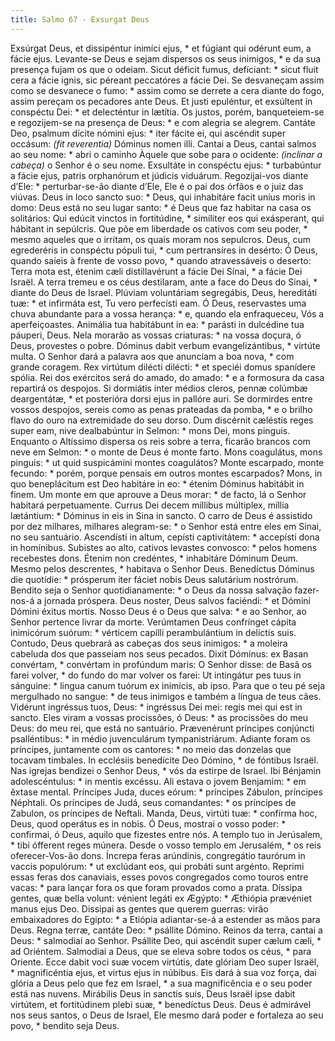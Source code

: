 ```yaml
---
title: Salmo 67 - Exsurgat Deus
---
```


<div class="grid grid-cols-2 gap-5">
  <span class="text-justify">
    Exsúrgat Deus, et dissipéntur inimíci ejus, * et fúgiant qui odérunt eum, a
    fácie ejus.
  </span>
  <span class="text-justify">
    Levante-se Deus e sejam dispersos os seus inimigos, * e da sua presença
    fujam os que o odeiam.
  </span>
  <span class="text-justify">
    Sicut déficit fumus, defíciant: * sicut fluit cera a fácie ignis, sic
    péreant peccatóres a fácie Dei.
  </span>
  <span class="text-justify">
    Se desvaneçam assim como se desvanece o fumo: * assim como se derrete a cera
    diante do fogo, assim pereçam os pecadores ante Deus.
  </span>
  <span class="text-justify">
    Et justi epuléntur, et exsúltent in conspéctu Dei: * et delecténtur in
    lætítia.
  </span>
  <span class="text-justify">
    Os justos, porém, banqueteiem-se e regozijem-se na presença de Deus: * e com
    alegria se alegrem.
  </span>
  <span class="text-justify">
    Cantáte Deo, psalmum dícite nómini ejus: * iter fácite ei, qui ascéndit
    super occásum: <em>(fit reverentia)</em> Dóminus nomen illi.
  </span>
  <span class="text-justify">
    Cantai a Deus, cantai salmos ao seu nome: * abri o caminho Àquele que sobe
    para o ocidente: <em>(inclinar a cabeça)</em> o Senhor é o seu nome.
  </span>
  <span class="text-justify">
    Exsultáte in conspéctu ejus: * turbabúntur a fácie ejus, patris orphanórum
    et júdicis viduárum.
  </span>
  <span class="text-justify">
    Regozijai-vos diante d’Ele: * perturbar-se-ão diante d’Ele, Ele é o pai dos
    órfãos e o juiz das viúvas.
  </span>
  <span class="text-justify">
    Deus in loco sancto suo: * Deus, qui inhabitáre facit uníus moris in domo:
  </span>
  <span class="text-justify">
    Deus está no seu lugar santo: * é Deus que faz habitar na casa os
    solitários:
  </span>
  <span class="text-justify">
    Qui edúcit vinctos in fortitúdine, * simíliter eos qui exásperant, qui
    hábitant in sepúlcris.
  </span>
  <span class="text-justify">
    Que põe em liberdade os cativos com seu poder, * mesmo aqueles que o
    irritam, os quais moram nos sepulcros.
  </span>
  <span class="text-justify">
    Deus, cum egrederéris in conspéctu pópuli tui, * cum pertransíres in
    desérto:
  </span>
  <span class="text-justify">
    Ó Deus, quando saíeis à frente de vosso povo, * quando atravessáveis o
    deserto:
  </span>
  <span class="text-justify">
    Terra mota est, étenim cæli distillavérunt a fácie Dei Sínai, * a fácie Dei
    Israël.
  </span>
  <span class="text-justify">
    A terra tremeu e os céus destilaram, ante a face do Deus do Sinai, * diante
    do Deus de Israel.
  </span>
  <span class="text-justify">
    Plúviam voluntáriam segregábis, Deus, hereditáti tuæ: * et infirmáta est, Tu
    vero perfecísti eam.
  </span>
  <span class="text-justify">
    Ó Deus, reservastes uma chuva abundante para a vossa herança: * e, quando
    ela enfraqueceu, Vós a aperfeiçoastes.
  </span>
  <span class="text-justify">
    Animália tua habitábunt in ea: * parásti in dulcédine tua páuperi, Deus.
  </span>
  <span class="text-justify">
    Nela morarão as vossas criaturas: * na vossa doçura, ó Deus, provestes o
    pobre.
  </span>
  <span class="text-justify">
    Dóminus dabit verbum evangelizántibus, * virtúte multa.
  </span>
  <span class="text-justify">
    O Senhor dará a palavra aos que anunciam a boa nova, * com grande coragem.
  </span>
  <span class="text-justify">
    Rex virtútum dilécti dilécti: * et speciéi domus spanídere spólia.
  </span>
  <span class="text-justify">
    Rei dos exércitos será do amado, do amado: * e a formosura da casa repartirá
    os despojos.
  </span>
  <span class="text-justify">
    Si dormiátis inter médios cleros, pennæ colúmbæ deargentátæ, * et posterióra
    dorsi ejus in pallóre auri.
  </span>
  <span class="text-justify">
    Se dormirdes entre vossos despojos, sereis como as penas prateadas da pomba,
    * e o brilho flavo do ouro na extremidade do seu dorso.
  </span>
  <span class="text-justify">
    Dum discérnit cæléstis reges super eam, nive dealbabúntur in Selmon: * mons
    Dei, mons pinguis.
  </span>
  <span class="text-justify">
    Enquanto o Altíssimo dispersa os reis sobre a terra, ficarão brancos com
    neve em Selmon: * o monte de Deus é monte farto.
  </span>
  <span class="text-justify">
    Mons coagulátus, mons pinguis: * ut quid suspicámini montes coagulátos?
  </span>
  <span class="text-justify">
    Monte escarpado, monte fecundo: * porém, porque pensais em outros montes
    escarpados?
  </span>
  <span class="text-justify">
    Mons, in quo beneplácitum est Deo habitáre in eo: * étenim Dóminus habitábit
    in finem.
  </span>
  <span class="text-justify">
    Um monte em que aprouve a Deus morar: * de facto, lá o Senhor habitará
    perpetuamente.
  </span>
  <span class="text-justify">
    Currus Dei decem míllibus múltiplex, míllia lætántium: * Dóminus in eis in
    Sina in sancto.
  </span>
  <span class="text-justify">
    O carro de Deus é assistido por dez milhares, milhares alegram-se: * o
    Senhor está entre eles em Sinai, no seu santuário.
  </span>
  <span class="text-justify">
    Ascendísti in altum, cepísti captivitátem: * accepísti dona in homínibus.
  </span>
  <span class="text-justify">
    Subistes ao alto, cativos levastes convosco: * pelos homens recebestes dons.
  </span>
  <span class="text-justify">
    Étenim non credéntes, * inhabitáre Dóminum Deum.
  </span>
  <span class="text-justify">
    Mesmo pelos descrentes, * habitava o Senhor Deus.
  </span>
  <span class="text-justify">
    Benedíctus Dóminus die quotídie: * prósperum iter fáciet nobis Deus
    salutárium nostrórum.
  </span>
  <span class="text-justify">
    Bendito seja o Senhor quotidianamente: * o Deus da nossa salvação
    fazer-nos-á a jornada próspera.
  </span>
  <span class="text-justify">
    Deus noster, Deus salvos faciéndi: * et Dómini Dómini éxitus mortis.
  </span>
  <span class="text-justify">
    Nosso Deus é o Deus que salva: * e ao Senhor, ao Senhor pertence livrar da
    morte.
  </span>
  <span class="text-justify">
    Verúmtamen Deus confrínget cápita inimicórum suórum: * vérticem capílli
    perambulántium in delíctis suis.
  </span>
  <span class="text-justify">
    Contudo, Deus quebrará as cabeças dos seus inimigos: * a moleira cabeluda
    dos que passeiam nos seus pecados.
  </span>
  <span class="text-justify">
    Dixit Dóminus: ex Basan convértam, * convértam in profúndum maris:
  </span>
  <span class="text-justify">
    O Senhor disse: de Basã os farei volver, * do fundo do mar volver os farei:
  </span>
  <span class="text-justify">
    Ut intingátur pes tuus in sánguine: * lingua canum tuórum ex inimícis, ab
    ipso.
  </span>
  <span class="text-justify">
    Para que o teu pé seja mergulhado no sangue: * de teus inimigos e também a
    língua de teus cães.
  </span>
  <span class="text-justify">
    Vidérunt ingréssus tuos, Deus: * ingréssus Dei mei: regis mei qui est in
    sancto.
  </span>
  <span class="text-justify">
    Eles viram a vossas procissões, ó Deus: * as procissões do meu Deus: do meu
    rei, que está no santuário.
  </span>
  <span class="text-justify">
    Prævenérunt príncipes conjúncti psalléntibus: * in médio juvenculárum
    tympanistriárum.
  </span>
  <span class="text-justify">
    Adiante foram os príncipes, juntamente com os cantores: * no meio das
    donzelas que tocavam timbales.
  </span>
  <span class="text-justify">
    In ecclésiis benedícite Deo Dómino, * de fóntibus Israël.
  </span>
  <span class="text-justify">
    Nas igrejas bendizei o Senhor Deus, * vós da estirpe de Israel.
  </span>
  <span class="text-justify">
    Ibi Bénjamin adolescéntulus: * in mentis excéssu.
  </span>
  <span class="text-justify">
    Ali estava o jovem Benjamim: * em êxtase mental.
  </span>
  <span class="text-justify">
    Príncipes Juda, duces eórum: * príncipes Zábulon, príncipes Néphtali.
  </span>
  <span class="text-justify">
    Os príncipes de Judá, seus comandantes: * os príncipes de Zabulon, os
    príncipes de Neftali.
  </span>
  <span class="text-justify">
    Manda, Deus, virtúti tuæ: * confírma hoc, Deus, quod operátus es in nobis.
  </span>
  <span class="text-justify">
    Ó Deus, mostrai o vosso poder: * confirmai, ó Deus, aquilo que fizestes
    entre nós.
  </span>
  <span class="text-justify">
    A templo tuo in Jerúsalem, * tibi ófferent reges múnera.
  </span>
  <span class="text-justify">
    Desde o vosso templo em Jerusalém, * os reis oferecer-Vos-ão dons.
  </span>
  <span class="text-justify">
    Íncrepa feras arúndinis, congregátio taurórum in vaccis populórum: * ut
    exclúdant eos, qui probáti sunt argénto.
  </span>
  <span class="text-justify">
    Reprimi essas feras dos canaviais, esses povos congregados como touros entre
    vacas: * para lançar fora os que foram provados como a prata.
  </span>
  <span class="text-justify">
    Díssipa gentes, quæ bella volunt: vénient legáti ex Ægýpto: * Æthiópia
    prævéniet manus ejus Deo.
  </span>
  <span class="text-justify">
    Dissipai as gentes que querem guerras: virão embaixadores do Egipto: * a
    Etiópia adiantar-se-á a estender as mãos para Deus.
  </span>
  <span class="text-justify">Regna terræ, cantáte Deo: * psállite Dómino.</span>
  <span class="text-justify">
    Reinos da terra, cantai a Deus: * salmodiai ao Senhor.
  </span>
  <span class="text-justify">
    Psállite Deo, qui ascéndit super cælum cæli, * ad Oriéntem.
  </span>
  <span class="text-justify">
    Salmodiai a Deus, que se eleva sobre todos os céus, * para Oriente.
  </span>
  <span class="text-justify">
    Ecce dabit voci suæ vocem virtútis, date glóriam Deo super Israël, *
    magnificéntia ejus, et virtus ejus in núbibus.
  </span>
  <span class="text-justify">
    Eis dará à sua voz força, dai glória a Deus pelo que fez em Israel, * a sua
    magnificência e o seu poder está nas nuvens.
  </span>
  <span class="text-justify">
    Mirábilis Deus in sanctis suis, Deus Israël ipse dabit virtútem, et
    fortitúdinem plebi suæ, * benedíctus Deus.
  </span>
  <span class="text-justify">
    Deus é admirável nos seus santos, o Deus de Israel, Ele mesmo dará poder e
    fortaleza ao seu povo, * bendito seja Deus.
  </span>
</div>
